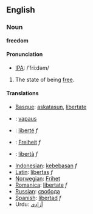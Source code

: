 == English ==
<!-- this seems to be for "free"
=== Etymology ===
From Old-English [[freo]], from Proto-Germanic *''frijaz'', which derives from Proto Indo-European *''prijos-'' ''dear, beloved''.
-->

=== Noun ===
'''freedom'''

====Pronunciation====
*[[IPA]]: /ˈfriːdəm/

# The state of being [[free]].

==== Translations ====
*[[Basque]]: [[askatasun]], [[libertate]]
*{{fi}}: [[vapaus]]
*{{fr}}: [[liberté]] ''f''
*{{de}}: [[Freiheit]] ''f''
*{{it}}: [[libertà]] ''f''
*[[Indonesian]]: [[kebebasan]] ''f''
*[[Latin]]: [[libertas]] ''f''
*[[Norwegian]]: [[Frihet]]
*[[Romanica]]: [[libertate]] ''f''
*[[Russian]]: [[свобода]]
*[[Spanish]]: [[libertad]] ''f''
*Urdu: [[آزادى]]